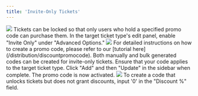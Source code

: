 ```yaml
---
title: 'Invite-Only Tickets'
---
```


<img src="/images/creating-campaign/ticketing/inviteonly/using code tix.gif"/>
Tickets can be locked so that only users who hold a specified promo code can purchase them.

<Steps>
    <Step title="Enable 'Invite Only'">
        In the target ticket type's edit panel, enable "Invite Only" under "Advanced Options."
            <img src="/images/creating-campaign/ticketing/inviteonly/invite only toggle.png"/>
    </Step>
    <Step title="Create promo code">
        <Info>
            For detailed instructions on how to create a promo code, please refer to our [tutorial here](/distribution/discountpromocode). Both manually and bulk generated codes can be created for invite-only tickets.
        </Info>
        Ensure that your code applies to the target ticket type. Click "Add" and then "Update" in the sidebar when complete. The promo code is now activated.
        <img src="/images/creating-campaign/ticketing/inviteonly/creating code.gif"/>
        <Tip>
            To create a code that unlocks tickets but does not grant discounts, input '0' in the "Discount %" field.
        </Tip>
    </Step>
</Steps>